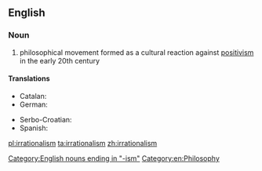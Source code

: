 ==English==

{{wikipedia}}

===Noun===
{{en-noun|-}}

# philosophical movement formed as a cultural reaction against [[positivism]] in the early 20th century

====Translations====
{{trans-top|philosophical movement}}
* Catalan: {{t-|ca|irracionalisme|m}}
* German: {{t-|de|Irrationalismus|m}}
{{trans-mid}}
* Serbo-Croatian: {{t-|sh|iracionalizam|m}}
* Spanish: {{t-|es|irracionalismo|m}}
{{trans-bottom}}

[[Category:English nouns ending in "-ism"]]
[[Category:en:Philosophy]]

[[pl:irrationalism]]
[[ta:irrationalism]]
[[zh:irrationalism]]